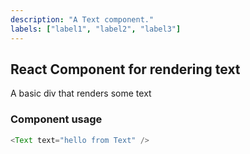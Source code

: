 ```yaml
---
description: "A Text component."
labels: ["label1", "label2", "label3"]
---
```



## React Component for rendering text

A basic div that renders some text

### Component usage

```js live
<Text text="hello from Text" />
```
